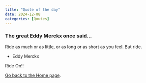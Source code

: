 ```yaml
---
title: "Quote of the day"
date: 2024-12-08
categories: [Qoutes]
---
```


### The great Eddy Merckx once said...

Ride as much or as little, or as long or as short as you feel. But ride.

-   Eddy Merckx

Ride On!!

[Go back to the Home page](../../index.qmd).

